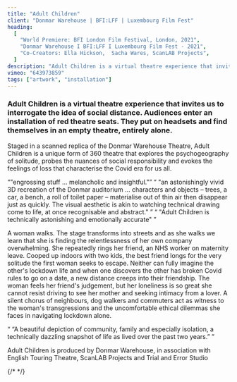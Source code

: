 ```yaml
---
title: "Adult Children"
client: "Donmar Warehouse | BFI:LFF | Luxembourg Film Fest"
heading:
  [
    "World Premiere: BFI London Film Festival, London, 2021",
    "Donmar Warehouse I BFI:LFF I Luxembourg Film Fest - 2021",
    "Co-Creators: Ella Hickson,  Sacha Wares, ScanLAB Projects",
  ]
description: "Adult Children is a virtual theatre experience that invites us to interrogate the idea of social distance. Audiences enter an installation of red theatre seats. They put on headsets and find themselves in an empty theatre, entirely alone."
vimeo: "643973859"
tags: ["artwork", "installation"]
---
```



### Adult Children is a virtual theatre experience that invites us to interrogate the idea of social distance. Audiences enter an installation of red theatre seats. They put on headsets and find themselves in an empty theatre, entirely alone.

Staged in a scanned replica of the Donmar Warehouse Theatre, Adult Children is a unique form of 360 theatre that explores the psychogeography of solitude, probes the nuances of social responsibility and evokes the feelings of loss that characterise the Covid era for us all.

<Quote cite="WhatsOnStage (★★★★☆)">
  <q class="italic">"engrossing stuff … melancholic and insightful."</q>
  <q>
    "an astonishingly vivid 3D recreation of the Donmar auditorium … characters
    and objects – trees, a car, a bench, a roll of toilet paper – materialise
    out of thin air then disappear just as quickly. The visual aesthetic is akin
    to watching technical drawing come to life, at once recognisable and
    abstract."
  </q>
  <q class="italic">
    "Adult Children is technically astonishing and emotionally accurate"
  </q>
</Quote>

A woman walks. The stage transforms into streets and as she walks we learn that she is finding the relentlessness of her own company overwhelming. She repeatedly rings her friend, an NHS worker on maternity leave. Cooped up indoors with two kids, the best friend longs for the very solitude the first woman seeks to escape. Neither can fully imagine the other's lockdown life and when one discovers the other has broken Covid rules to go on a date, a new distance creeps into their friendship. The woman feels her friend's judgement, but her loneliness is so great she cannot resist driving to see her mother and seeking intimacy from a lover. A silent chorus of neighbours, dog walkers and commuters act as witness to the woman's transgressions and the uncomfortable ethical dilemmas she faces in navigating lockdown alone.

<Quote cite="The Times (★★★★☆)">
  <q>
    “A beautiful depiction of community, family and especially isolation, a
    technically dazzling snapshot of life as lived over the past two years.”
  </q>
</Quote>

<ImageMagic href="adultchildren--body.jpg" />
<ImageMagic href="adultchildren--body4.jpg" />

Adult Children is produced by Donmar Warehouse, in association with English Touring Theatre, ScanLAB
Projects and Trial and Error Studio

{/* <ImageMagic href="adultchildren--body5.jpg" /> */}
